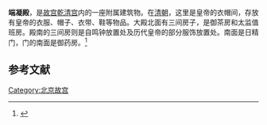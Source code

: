'''端凝殿'''，是[[故宫|故宫]][[乾清宫|乾清宫]]内的一座附属建筑物。在[[清朝|清朝]]，这里是皇帝的衣帽间，存放有皇帝的衣服、帽子、衣带、鞋等物品。大殿北面有三间房子，是御茶房和太监值班房。殿南的三间房则是自鸣钟放置处及历代皇帝的部分服饰放置处。南面是日精门，门的南面是御药房。<ref>{{cite book|title=《可爱的北京系列：故宫春秋》|author=刘北汜|publisher=北京少年儿童出版社|isbn=7-5301-0201-X|date=1991年1月}}</ref>

==参考文献==
{{reflist}}

[[Category:北京故宫|Category:北京故宫]]

{{小作品}}